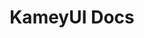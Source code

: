 ---
title: KameyUI Docs
description: Documentación oficial de KameyUI. Una librería de componentes para React.
template: splash
hero:
  tagline: Documentación oficial de KameyUI. Una librería de componentes para React.
  image:
    file: ../../assets/calva.webp
  actions:
    - text: Get started
      link: /docs/installation/
      icon: right-arrow
---